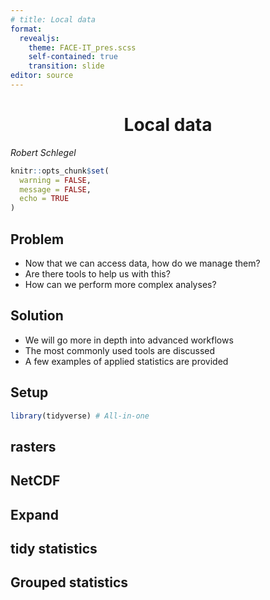 ```yaml
---
# title: Local data
format:
  revealjs:
    theme: FACE-IT_pres.scss
    self-contained: true
    transition: slide
editor: source
---
```


# Local data {background-color="#008980" style="text-align: center"}

*Robert Schlegel*

```r
knitr::opts_chunk$set(
  warning = FALSE, 
  message = FALSE,
  echo = TRUE
)
```

## Problem

-   Now that we can access data, how do we manage them?
-   Are there tools to help us with this?
-   How can we perform more complex analyses?

## Solution

-   We will go more in depth into advanced workflows
-   The most commonly used tools are discussed
-   A few examples of applied statistics are provided

## Setup

```r
library(tidyverse) # All-in-one
```

## rasters

<!-- Manually download data from Bio-oracle and load into R -->

## NetCDF

## Expand

## tidy statistics

<!-- Perform a posthoc ANOVA and show how to filter out non-significant results -->

## Grouped statistics

<!-- Show how to perform a grouped linear model -->

